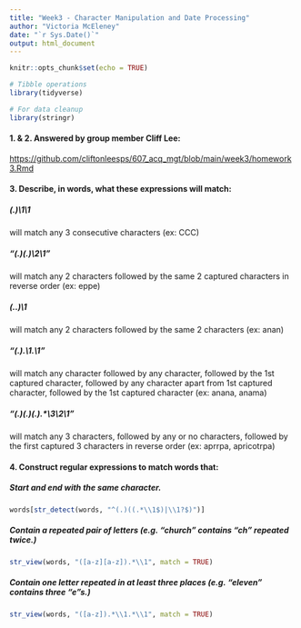 ---
title: "Week3 - Character Manipulation and Date Processing"
author: "Victoria McEleney"
date: "`r Sys.Date()`"
output: html_document
---

```{r setup, include=FALSE}
knitr::opts_chunk$set(echo = TRUE)
```


```{r}
# Tibble operations
library(tidyverse)

# For data cleanup
library(stringr)

```

#### 1. & 2. Answered by group member Cliff Lee: 

<https://github.com/cliftonleesps/607_acq_mgt/blob/main/week3/homework3.Rmd>

#### 3. Describe, in words, what these expressions will match:


##### (.)\1\1 

will match any 3 consecutive characters (ex: CCC)


##### "(.)(.)\\2\\1" 

will match any 2 characters followed by the same 2 captured characters in reverse order (ex: eppe)


##### (..)\1 

will match any 2 characters followed by the same 2 characters (ex: anan)


##### "(.).\\1.\\1" 

will match any character followed by any character, followed by the 1st captured character, followed by any character apart from 1st captured character, followed by the 1st captured character (ex: anana, anama)


##### "(.)(.)(.).*\\3\\2\\1" 

will match any 3 characters, followed by any or no characters, followed by the first captured 3 characters in reverse order (ex: aprrpa, apricotrpa)



#### 4. Construct regular expressions to match words that:

##### Start and end with the same character.


```{r}

words[str_detect(words, "^(.)((.*\\1$)|\\1?$)")]
```


##### Contain a repeated pair of letters (e.g. "church" contains "ch" repeated twice.)


```{r}
str_view(words, "([a-z][a-z]).*\\1", match = TRUE)

```


##### Contain one letter repeated in at least three places (e.g. "eleven" contains three "e"s.)


```{r}
str_view(words, "([a-z]).*\\1.*\\1", match = TRUE)

```

